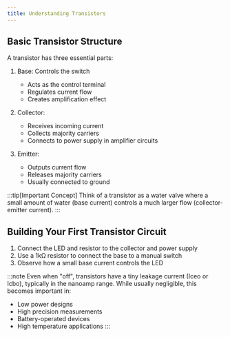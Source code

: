 ```yaml
---
title: Understanding Transistors
---
```


## Basic Transistor Structure

A transistor has three essential parts:

1. Base: Controls the switch

   - Acts as the control terminal
   - Regulates current flow
   - Creates amplification effect

2. Collector:

   - Receives incoming current
   - Collects majority carriers
   - Connects to power supply in amplifier circuits

3. Emitter:
   - Outputs current flow
   - Releases majority carriers
   - Usually connected to ground

:::tip[Important Concept]
Think of a transistor as a water valve where a small amount of water (base current) controls a much larger flow (collector-emitter current).
:::

## Building Your First Transistor Circuit

1. Connect the LED and resistor to the collector and power supply
2. Use a 1kΩ resistor to connect the base to a manual switch
3. Observe how a small base current controls the LED

:::note
Even when "off", transistors have a tiny leakage current (Iceo or Icbo), typically in the nanoamp range. While usually negligible, this becomes important in:

- Low power designs
- High precision measurements
- Battery-operated devices
- High temperature applications
  :::